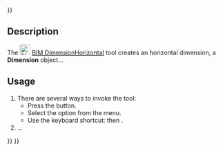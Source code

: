 <languages/>
{{UnfinishedDocu{{#translation:}}}}
<translate>

<!--T:1-->
{{Docnav
|[[BIM_DimensionAligned|DimensionAligned]]
|[[BIM_DimensionVertical|DimensionVertical]]
|[[BIM_Workbench|BIM]]
|IconL=BIM_DimensionAligned.svg
|IconR=BIM_DimensionVertical.svg
|IconC=Workbench_BIM.svg
}}

<!--T:2-->
{{GuiCommand
|Name=BIM DimensionHorizontal
|MenuLocation=Annotation → Horizontal dimension
|Workbenches=[[BIM_Workbench|BIM]]
|Shortcut={{KEY|D}} {{KEY|H}}
|Version=1.0
|SeeAlso=
}}

== Description == <!--T:3-->

<!--T:4-->
The [[Image:BIM_DimensionHorizontal.svg|24px]] [[BIM_DimensionHorizontal|BIM DimensionHorizontal]] tool creates an horizontal dimension, a '''Dimension''' object…

==Usage== <!--T:5-->

<!--T:6-->
# There are several ways to invoke the tool:
#* Press the {{Button|[[Image:BIM_DimensionHorizontal.svg|16px]] [[BIM_DimensionHorizontal|Horizontal dimension]]}} button.
#* Select the {{MenuCommand|Annotation → [[Image:BIM_DimensionHorizontal.svg|16px]] Horizontal dimension}} option from the menu.
#* Use the keyboard shortcut: {{KEY|D}} then {{KEY|H}}.
# …


<!--T:7-->
{{Docnav
|[[BIM_DimensionAligned|DimensionAligned]]
|[[BIM_DimensionVertical|DimensionVertical]]
|[[BIM_Workbench|BIM]]
|IconL=BIM_DimensionAligned.svg
|IconR=BIM_DimensionVertical.svg
|IconC=Workbench_BIM.svg
}}

</translate>
{{BIM_Tools_navi{{#translation:}}}}
{{Userdocnavi{{#translation:}}}}
